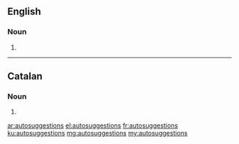 ==English==

===Noun===
{{head|en}}

# {{plural of|autosuggestion}}

----

==Catalan==

===Noun===
{{ca-noun-form}}

# {{plural of|autosuggestió|lang=ca|nocat=1}}

[[ar:autosuggestions]]
[[el:autosuggestions]]
[[fr:autosuggestions]]
[[ku:autosuggestions]]
[[mg:autosuggestions]]
[[my:autosuggestions]]